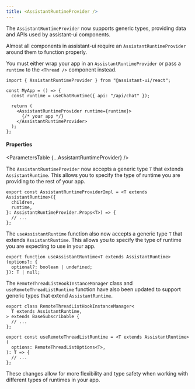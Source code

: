 ```yaml
---
title: <AssistantRuntimeProvider />
---
```



The `AssistantRuntimeProvider` now supports generic types, providing data and APIs used by assistant-ui components.

Almost all components in assistant-ui require an `AssistantRuntimeProvider` around them to function properly.

You must either wrap your app in an `AssistantRuntimeProvider` or pass a `runtime` to the `<Thread />` component instead.

```tsx {1, 8, 10}
import { AssistantRuntimeProvider } from "@assistant-ui/react";

const MyApp = () => {
  const runtime = useChatRuntime({ api: "/api/chat" });

  return (
    <AssistantRuntimeProvider runtime={runtime}>
      {/* your app */}
    </AssistantRuntimeProvider>
  );
};
```

#### Properties

<ParametersTable {...AssistantRuntimeProvider} />

The `AssistantRuntimeProvider` now accepts a generic type `T` that extends `AssistantRuntime`. This allows you to specify the type of runtime you are providing to the rest of your app. 

```tsx
export const AssistantRuntimeProviderImpl = <T extends AssistantRuntime>({
  children,
  runtime,
}: AssistantRuntimeProvider.Props<T>) => {
  // ...
};
```

The `useAssistantRuntime` function also now accepts a generic type `T` that extends `AssistantRuntime`. This allows you to specify the type of runtime you are expecting to use in your app.

```tsx
export function useAssistantRuntime<T extends AssistantRuntime>(options?: {
  optional?: boolean | undefined;
}): T | null;
```

The `RemoteThreadListHookInstanceManager` class and `useRemoteThreadListRuntime` function have also been updated to support generic types that extend `AssistantRuntime`.

```tsx
export class RemoteThreadListHookInstanceManager<
  T extends AssistantRuntime,
> extends BaseSubscribable {
  // ...
};

export const useRemoteThreadListRuntime = <T extends AssistantRuntime>(
  options: RemoteThreadListOptions<T>,
): T => {
  // ...
};
```

These changes allow for more flexibility and type safety when working with different types of runtimes in your app.